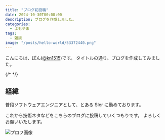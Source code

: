 ```yaml
---
title: "ブログ初投稿"
date: 2024-10-30T00:00:00
description: ブログを作成しました。
categories:
  - よもやま
tags:
  - 雑談
image: "/posts/hello-world/53372440.png"
---
```


こんにちは、ぽん([@kn1515](https://github.com/kn1515))です。
タイトルの通り、ブログを作成してみました。

{/* <!--more--> */}

## 経緯

普段ソフトウェアエンジニアとして、とある SIer に勤めております。

これから技術ネタなどをこちらのブログに投稿していくつもりです。
よろしくお願いいたします。

![プロフ画像](./53372440.png)
